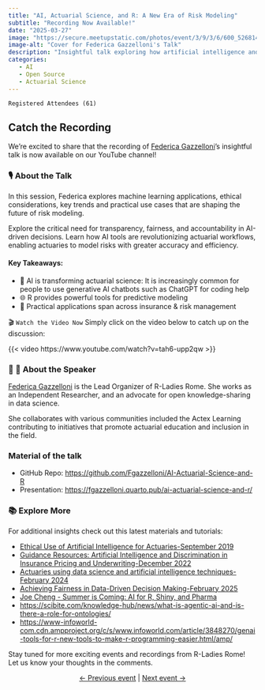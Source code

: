 ```yaml
---
title: "AI, Actuarial Science, and R: A New Era of Risk Modeling"
subtitle: "Recording Now Available!"
date: "2025-03-27"
image: "https://secure.meetupstatic.com/photos/event/3/9/3/6/600_526814646.webp?w=750"
image-alt: "Cover for Federica Gazzelloni's Talk"
description: "Insightful talk exploring how artificial intelligence and modern statistical techniques are revolutionizing actuarial work."
categories: 
   - AI
   - Open Source
   - Actuarial Science
---
```


`Registered Attendees (61)`

## Catch the Recording

We’re excited to share that the recording of [Federica Gazzelloni](https://federicagazzelloni.com/)'s insightful talk is now available on our YouTube channel!  

### 🎙 About the Talk  
In this session, Federica explores machine learning applications, ethical considerations, key trends and practical use cases that are shaping the future of risk modeling.

Explore the critical need for transparency, fairness, and accountability in AI-driven decisions. Learn how AI tools are revolutionizing actuarial workflows, enabling actuaries to model risks with greater accuracy and efficiency. 

#### Key Takeaways:

- 🚀   AI is transforming actuarial science: It is increasingly common for people to use generative AI chatbots such as ChatGPT for coding help
- 🌐  R provides powerful tools for predictive modeling
- 🔧  Practical applications span across insurance & risk management
 

🎬 `Watch the Video Now`
Simply click on the video below to catch up on the discussion:

{{< video https://www.youtube.com/watch?v=tah6-upp2qw >}}  

### 🧑 💼 About the Speaker  
[Federica Gazzelloni](https://federicagazzelloni.com/) is the Lead Organizer of R-Ladies Rome. She works as an Independent Researcher, and an advocate for open knowledge-sharing in data science.

She collaborates with various communities included the Actex Learning contributing to initiatives that promote actuarial education and inclusion in the field.

### Material of the talk

- GitHub Repo: <https://github.com/Fgazzelloni/AI-Actuarial-Science-and-R>
- Presentation: <https://fgazzelloni.quarto.pub/ai-actuarial-science-and-r/>

### 📚 Explore More  
For additional insights check out this latest materials and tutorials:

-   [Ethical Use of Artificial Intelligence for Actuaries-September 2019](https://www.soa.org/49bd97/globalassets/assets/files/resources/research-report/2019/ethics-ai.pdf)
-   [Guidance Resources: Artificial Intelligence and Discrimination in Insurance Pricing and Underwriting-December 2022](https://humanrights.gov.au/sites/default/files/guidance_resource_ai_-_2022_v7-2_0.pdf)
-   [Actuaries using data science and artificial intelligence techniques-February 2024](https://actuaries.org.uk/media/g4ymoxep/actuaries-using-data-science-and-artificial-intelligence-techniques.pdf)
-   [Achieving Fairness in Data-Driven Decision Making-February 2025](https://www.actuaries.digital/2025/02/12/achieving-fairness-in-data-driven-decision-making/)
-   [Joe Cheng - Summer is Coming: AI for R, Shiny, and Pharma](https://www.youtube.com/watch?v=AfMa1CVUdXU)
- <https://scibite.com/knowledge-hub/news/what-is-agentic-ai-and-is-there-a-role-for-ontologies/>
- <https://www-infoworld-com.cdn.ampproject.org/c/s/www.infoworld.com/article/3848270/genai-tools-for-r-new-tools-to-make-r-programming-easier.html/amp/>


Stay tuned for more exciting events and recordings from R-Ladies Rome! Let us know your thoughts in the comments. 

<center>[← Previous event](/talks/2025/meetup/02212025_IsabellaVelasquez.qmd) | [Next event →](/talks/2025/meetup/04272025_FedericaGazzelloni.qmd)</center>